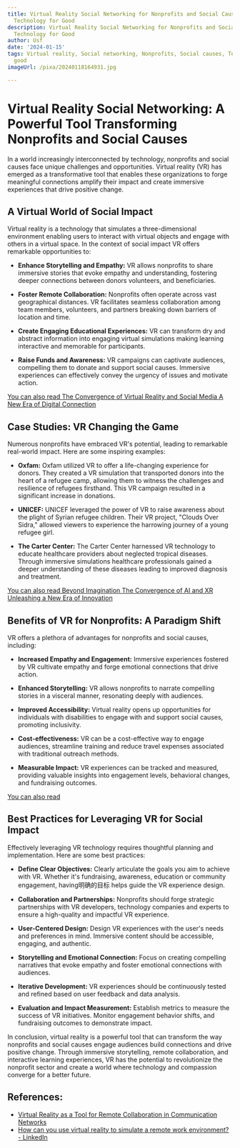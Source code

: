 ```yaml
---
title: Virtual Reality Social Networking for Nonprofits and Social Causes Leveraging
  Technology for Good
description: Virtual Reality Social Networking for Nonprofits and Social Causes Leveraging
  Technology for Good
author: Usf
date: '2024-01-15'
tags: Virtual reality, Social networking, Nonprofits, Social causes, Technology for
  good
imageUrl: /pixa/20240118164931.jpg

---
```

# Virtual Reality Social Networking: A Powerful Tool Transforming Nonprofits and Social Causes

In a world increasingly interconnected by technology, nonprofits and social causes face unique challenges and opportunities. Virtual reality  (VR)  has emerged  as a transformative tool that enables these organizations to forge meaningful connections amplify their impact and create immersive experiences that drive positive change.

## A Virtual  World of Social  Impact

Virtual reality is a technology that  simulates a three-dimensional environment enabling  users to interact with virtual objects and engage with others in a virtual space. In the context  of social impact VR offers  remarkable opportunities to:

* **Enhance Storytelling and Empathy:** VR allows nonprofits to  share  immersive  stories that evoke empathy and understanding, fostering deeper connections between donors volunteers, and beneficiaries.

* **Foster Remote Collaboration:** Nonprofits often  operate across vast geographical  distances. VR facilitates seamless collaboration among team members, volunteers, and partners breaking down  barriers of location  and time.

* **Create Engaging  Educational Experiences:** VR can transform dry and abstract information into engaging virtual simulations making learning interactive and memorable for participants.

* **Raise Funds and Awareness:** VR campaigns can captivate audiences, compelling them to donate and support social causes. Immersive experiences can effectively convey the  urgency of  issues and motivate action.

[You can also read The Convergence of  Virtual Reality and Social Media A New Era  of  Digital Connection](The%20Convergence%20of%20Virtual%20Reality%20and%20Social%20Media%20A%20New%20Era%20of%20Digital%20Connection)


## Case Studies: VR Changing the Game

Numerous nonprofits have embraced VR's potential, leading to remarkable real-world impact. Here are some inspiring examples:

* **Oxfam:** Oxfam utilized VR to offer  a life-changing experience for donors.  They created a  VR simulation that transported donors into the heart  of a refugee camp, allowing them to witness the challenges and resilience of refugees firsthand. This VR campaign resulted in a significant increase in donations.

* **UNICEF:** UNICEF leveraged the power of  VR to raise awareness about the plight of Syrian refugee children. Their VR project, "Clouds Over Sidra," allowed viewers to experience the harrowing journey of a young refugee  girl.

* **The Carter Center:**  The Carter Center  harnessed VR technology to  educate healthcare providers about neglected tropical diseases. Through immersive simulations healthcare professionals gained a  deeper understanding of these diseases leading to improved diagnosis and treatment.

[You can  also read Beyond Imagination The Convergence  of AI and XR Unleashing a New Era of Innovation](Beyond%20Imagination%20The%20Convergence%20of%20AI%20and%20XR%20Unleashing%20a%20New%20Era%20of%20Innovation)


## Benefits of VR for Nonprofits:  A Paradigm Shift

VR offers a plethora of advantages for nonprofits and social causes, including:

* **Increased Empathy  and Engagement:** Immersive experiences  fostered by VR cultivate empathy and forge emotional connections that drive action.

* **Enhanced Storytelling:** VR allows nonprofits to narrate compelling stories in a visceral manner,  resonating deeply  with audiences.

* **Improved Accessibility:** Virtual reality opens up opportunities for individuals with  disabilities to engage  with and support social causes, promoting inclusivity.

* **Cost-effectiveness:** VR can be  a cost-effective way to engage audiences, streamline training and reduce  travel expenses associated with traditional outreach  methods.

* **Measurable Impact:** VR  experiences can be tracked and measured, providing valuable insights into engagement levels, behavioral changes, and fundraising outcomes.

[You can also read  ]()


## Best  Practices for Leveraging VR for Social Impact

Effectively leveraging VR technology requires thoughtful  planning  and implementation. Here are some best practices:

* **Define Clear Objectives:**  Clearly  articulate  the goals you aim  to achieve with VR. Whether it's fundraising, awareness, education or community engagement, having明确的目标  helps guide the VR experience design.

* **Collaboration and Partnerships:** Nonprofits should forge strategic partnerships with VR developers, technology companies and experts  to ensure a  high-quality and  impactful VR experience.

* **User-Centered Design:** Design VR experiences with the user's  needs and preferences in mind. Immersive content should be accessible, engaging, and authentic.

* **Storytelling and Emotional Connection:**  Focus on creating compelling  narratives that evoke empathy and foster emotional connections with audiences.

* **Iterative Development:** VR experiences should be continuously  tested and refined based on user feedback and data analysis.

* **Evaluation and Impact Measurement:** Establish  metrics to measure the success  of VR initiatives. Monitor engagement behavior shifts, and fundraising outcomes to demonstrate impact.

In conclusion, virtual reality is a powerful tool that can transform the way nonprofits and  social causes engage audiences build connections and drive  positive change. Through immersive storytelling, remote collaboration, and interactive learning  experiences, VR has the  potential to revolutionize the nonprofit  sector and create a world where  technology and compassion converge for a better future.

## References:
- [Virtual Reality as a Tool for Remote Collaboration in Communication Networks](https://utilitiesone.com/virtual-reality-as-a-tool-for-remote-collaboration-in-communication-networks)
- [How can you use virtual reality to simulate a remote work environment? - LinkedIn](https://www.linkedin.com/advice/0/how-can-you-use-virtual-reality-simulate)
